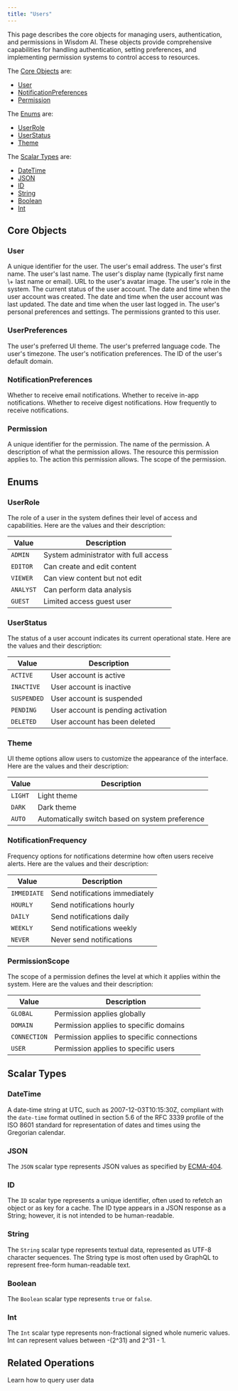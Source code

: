 ```yaml
---
title: "Users"
---
```


This page describes the core objects for managing users, authentication, and permissions in Wisdom AI. These objects provide comprehensive capabilities for handling authentication, setting preferences, and implementing permission systems to control access to resources.

The [Core Objects](#core-objects) are:

- [User](#user)
- [NotificationPreferences](#notificationpreferences)
- [Permission](#permission)

The [Enums](#enums) are:

- [UserRole](#userrole)
- [UserStatus](#userstatus)
- [Theme](#theme)

The [Scalar Types](#scalar-types) are:

- [DateTime](#datetime)
- [JSON](#json)
- [ID](#id)
- [String](#string)
- [Boolean](#boolean)
- [Int](#int)

## Core Objects

### User

<ParamField path="id" type="ID!" required>
  A unique identifier for the user.
</ParamField>

<ParamField path="email" type="String!" required>
  The user's email address.
</ParamField>

<ParamField path="firstName" type="String">
  The user's first name.
</ParamField>

<ParamField path="lastName" type="String">
  The user's last name.
</ParamField>

<ParamField path="displayName" type="String!" required>
  The user's display name (typically first name \+ last name or email).
</ParamField>

<ParamField path="avatar" type="String">
  URL to the user's avatar image.
</ParamField>

<ParamField path="role" type="UserRole!" required>
  The user's role in the system.
</ParamField>

<ParamField path="status" type="UserStatus!" required>
  The current status of the user account.
</ParamField>

<ParamField path="createdAt" type="DateTime!" required>
  The date and time when the user account was created.
</ParamField>

<ParamField path="updatedAt" type="DateTime!" required>
  The date and time when the user account was last updated.
</ParamField>

<ParamField path="lastLoginAt" type="DateTime">
  The date and time when the user last logged in.
</ParamField>

<ParamField path="preferences" type="UserPreferences">
  The user's personal preferences and settings.
</ParamField>

<ParamField path="permissions" type="[Permission!]">
  The permissions granted to this user.
</ParamField>

### UserPreferences

<ParamField path="theme" type="Theme">
  The user's preferred UI theme.
</ParamField>

<ParamField path="language" type="String">
  The user's preferred language code.
</ParamField>

<ParamField path="timezone" type="String">
  The user's timezone.
</ParamField>

<ParamField path="notifications" type="NotificationPreferences">
  The user's notification preferences.
</ParamField>

<ParamField path="defaultDomain" type="ID">
  The ID of the user's default domain.
</ParamField>

### NotificationPreferences

<ParamField path="email" type="Boolean!" required>
  Whether to receive email notifications.
</ParamField>

<ParamField path="inApp" type="Boolean!" required>
  Whether to receive in-app notifications.
</ParamField>

<ParamField path="digest" type="Boolean!" required>
  Whether to receive digest notifications.
</ParamField>

<ParamField path="frequency" type="NotificationFrequency!" required>
  How frequently to receive notifications.
</ParamField>

### Permission

<ParamField path="id" type="ID!" required>
  A unique identifier for the permission.
</ParamField>

<ParamField path="name" type="String!" required>
  The name of the permission.
</ParamField>

<ParamField path="description" type="String">
  A description of what the permission allows.
</ParamField>

<ParamField path="resource" type="String">
  The resource this permission applies to.
</ParamField>

<ParamField path="action" type="String!" required>
  The action this permission allows.
</ParamField>

<ParamField path="scope" type="PermissionScope">
  The scope of the permission.
</ParamField>

## Enums

### UserRole

The role of a user in the system defines their level of access and capabilities. Here are the values and their description:

| **Value** | **Description**                       |
| --------- | ------------------------------------- |
| `ADMIN`   | System administrator with full access |
| `EDITOR`  | Can create and edit content           |
| `VIEWER`  | Can view content but not edit         |
| `ANALYST` | Can perform data analysis             |
| `GUEST`   | Limited access guest user             |

### UserStatus

The status of a user account indicates its current operational state. Here are the values and their description:

| **Value**   | **Description**                    |
| ----------- | ---------------------------------- |
| `ACTIVE`    | User account is active             |
| `INACTIVE`  | User account is inactive           |
| `SUSPENDED` | User account is suspended          |
| `PENDING`   | User account is pending activation |
| `DELETED`   | User account has been deleted      |

### Theme

UI theme options allow users to customize the appearance of the interface. Here are the values and their description:

| **Value** | **Description**                                 |
| --------- | ----------------------------------------------- |
| `LIGHT`   | Light theme                                     |
| `DARK`    | Dark theme                                      |
| `AUTO`    | Automatically switch based on system preference |

### NotificationFrequency

Frequency options for notifications determine how often users receive alerts. Here are the values and their description:

| **Value**   | **Description**                |
| ----------- | ------------------------------ |
| `IMMEDIATE` | Send notifications immediately |
| `HOURLY`    | Send notifications hourly      |
| `DAILY`     | Send notifications daily       |
| `WEEKLY`    | Send notifications weekly      |
| `NEVER`     | Never send notifications       |

### PermissionScope

The scope of a permission defines the level at which it applies within the system. Here are the values and their description:

| **Value**    | **Description**                            |
| ------------ | ------------------------------------------ |
| `GLOBAL`     | Permission applies globally                |
| `DOMAIN`     | Permission applies to specific domains     |
| `CONNECTION` | Permission applies to specific connections |
| `USER`       | Permission applies to specific users       |

## Scalar Types

### DateTime

A date-time string at UTC, such as 2007-12-03T10:15:30Z, compliant with the `date-time` format outlined in section 5.6 of the RFC 3339 profile of the ISO 8601 standard for representation of dates and times using the Gregorian calendar.

### JSON

The `JSON` scalar type represents JSON values as specified by [ECMA-404](http://www.ecma-international.org/publications/files/ECMA-ST/ECMA-404.pdf).

### ID

The `ID` scalar type represents a unique identifier, often used to refetch an object or as key for a cache. The ID type appears in a JSON response as a String; however, it is not intended to be human-readable.

### String

The `String` scalar type represents textual data, represented as UTF-8 character sequences. The String type is most often used by GraphQL to represent free-form human-readable text.

### Boolean

The `Boolean` scalar type represents `true` or `false`.

### Int

The `Int` scalar type represents non-fractional signed whole numeric values. Int can represent values between -(2^31) and 2^31 - 1.

## Related Operations

<CardGroup cols={2}>
  <Card title="Queries" icon="magnifying-glass" href="/graphql-api/queries/user/current-user">
    Learn how to query user data
  </Card>
</CardGroup>